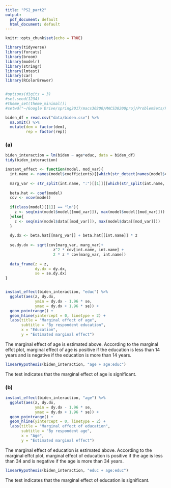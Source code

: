 ```yaml
---
title: "PS2_part2"
output:
  pdf_document: default
  html_document: default
---
```


```r
knitr::opts_chunk$set(echo = TRUE)
```

```r
library(tidyverse)
library(forcats)
library(broom)
library(modelr)
library(stringr)
library(lmtest)
library(car)
library(RColorBrewer)


#options(digits = 3)
#set.seed(1234)
#theme_set(theme_minimal())
#setwd("~/Google Drive/spring2017/macs30200/MACS30200proj/ProblemSets/PS3/")
```

```r
biden_df = read.csv("data/biden.csv") %>% 
  na.omit() %>%
  mutate(dem = factor(dem),
         rep = factor(rep))
```
### (a)
```r
biden_interaction = lm(biden ~ age*educ, data = biden_df)
tidy(biden_interaction)
```

```r
instant_effect <- function(model, mod_var){
  int.name <- names(model$coefficients)[[which(str_detect(names(model$coefficients), ":"))]]
  
  marg_var <- str_split(int.name, ":")[[1]][[which(str_split(int.name, ":")[[1]] != mod_var)]]
  
  beta.hat <- coef(model)
  cov <- vcov(model)
  
  if(class(model)[[1]] == "lm"){
    z <- seq(min(model$model[[mod_var]]), max(model$model[[mod_var]]))
  }else{
    z <- seq(min(model$data[[mod_var]]), max(model$data[[mod_var]]))
  }
  
  dy.dx <- beta.hat[[marg_var]] + beta.hat[[int.name]] * z
  
  se.dy.dx <- sqrt(cov[marg_var, marg_var]+
                     z^2 * cov[int.name, int.name] +
                     2 * z * cov[marg_var, int.name])
  
  data_frame(z = z,
             dy.dx = dy.dx,
             se = se.dy.dx)
}


instant_effect(biden_interaction, "educ") %>%
  ggplot(aes(z, dy.dx,
             ymin = dy.dx - 1.96 * se,
             ymax = dy.dx + 1.96 * se)) +
  geom_pointrange() +
  geom_hline(yintercept = 0, linetype = 2) +
  labs(title = "Marginal effect of age",
       subtitle = "By respondent education",
       x = "Education",
       y = "Estimated marginal effect")
```

The marginal effect of age is estimated above. According to the marginal effct plot, marginal effect of age is positive if the education is less than 14 years and is negative if the education is more than 14 years.

```r
linearHypothesis(biden_interaction, "age + age:educ")
```
  
  The test indicates that the marginal effect of age is significant.
  
### (b)
```r
instant_effect(biden_interaction, "age") %>%
  ggplot(aes(z, dy.dx,
             ymin = dy.dx - 1.96 * se,
             ymax = dy.dx + 1.96 * se)) +
  geom_pointrange() +
  geom_hline(yintercept = 0, linetype = 2) +
  labs(title = "Marginal effect of education",
       subtitle = "By respondent age",
       x = "Age",
       y = "Estimated marginal effect")
```
  
  The marginal effect of education is estimated above. According to the marginal effct plot, marginal effect of education is positive if the age is less than 34 and is negative if the age is more than 34 years.
  
  
```r
linearHypothesis(biden_interaction, "educ + age:educ")
```
  
  The test indicates that the marginal effect of education is significant.
